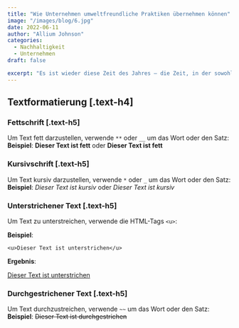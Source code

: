 ```yaml
---
title: "Wie Unternehmen umweltfreundliche Praktiken übernehmen können"
image: "/images/blog/6.jpg"
date: 2022-06-11
author: "Allium Johnson"
categories:
  - Nachhaltigkeit
  - Unternehmen
draft: false

excerpt: "Es ist wieder diese Zeit des Jahres – die Zeit, in der sowohl die Temperaturen als auch die Stromkosten steigen."
---
```


## Textformatierung [.text-h4]

### Fettschrift [.text-h5]

Um Text fett darzustellen, verwende `**` oder `__` um das Wort oder den Satz:  
**Beispiel**: **Dieser Text ist fett** oder **Dieser Text ist fett**

### Kursivschrift [.text-h5]

Um Text kursiv darzustellen, verwende `*` oder `_` um das Wort oder den Satz:  
**Beispiel**: _Dieser Text ist kursiv_ oder _Dieser Text ist kursiv_

### Unterstrichener Text [.text-h5]

Um Text zu unterstreichen, verwende die HTML-Tags `<u>`:

**Beispiel**:

`<u>Dieser Text ist unterstrichen</u>`

**Ergebnis**:

<u>Dieser Text ist unterstrichen</u>

### Durchgestrichener Text [.text-h5]

Um Text durchzustreichen, verwende `~~` um das Wort oder den Satz:  
**Beispiel**: ~~Dieser Text ist durchgestrichen~~
